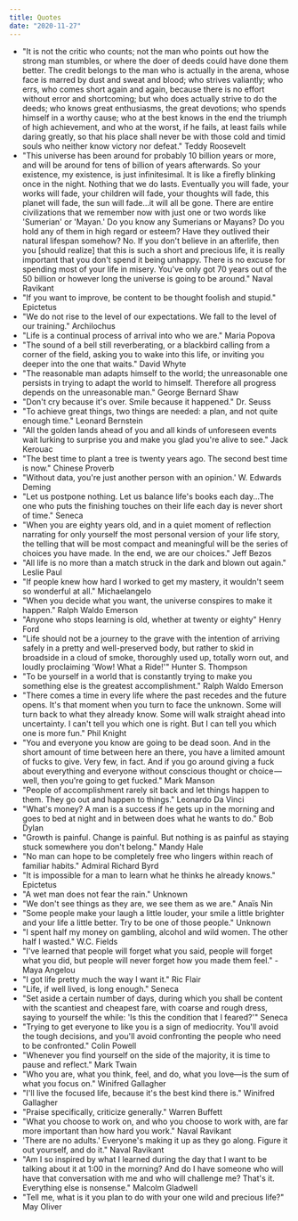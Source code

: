```yaml
---
title: Quotes
date: "2020-11-27"
---
```


- "It is not the critic who counts; not the man who points out how the strong man stumbles, or where the doer of deeds could have done them better. The credit belongs to the man who is actually in the arena, whose face is marred by dust and sweat and blood; who strives valiantly; who errs, who comes short again and again, because there is no effort without error and shortcoming; but who does actually strive to do the deeds; who knows great enthusiasms, the great devotions; who spends himself in a worthy cause; who at the best knows in the end the triumph of high achievement, and who at the worst, if he fails, at least fails while daring greatly, so that his place shall never be with those cold and timid souls who neither know victory nor defeat." Teddy Roosevelt
- "This universe has been around for probably 10 billion years or more, and will be around for tens of billion of years afterwards. So your existence, my existence, is just infinitesimal. It is like a firefly blinking once in the night. Nothing that we do lasts. Eventually you will fade, your works will fade, your children will fade, your thoughts will fade, this planet will fade, the sun will fade…it will all be gone. There are entire civilizations that we remember now with just one or two words like 'Sumerian' or 'Mayan.' Do you know any Sumerians or Mayans? Do you hold any of them in high regard or esteem? Have they outlived their natural lifespan somehow? No. If you don't believe in an afterlife, then you [should realize] that this is such a short and precious life, it is really important that you don't spend it being unhappy. There is no excuse for spending most of your life in misery. You've only got 70 years out of the 50 billion or however long the universe is going to be around." Naval Ravikant
- "If you want to improve, be content to be thought foolish and stupid." Epictetus
- "We do not rise to the level of our expectations. We fall to the level of our training." Archilochus
- "Life is a continual process of arrival into who we are." Maria Popova
- "The sound of a bell still reverberating, or a blackbird calling from a corner of the field, asking you to wake into this life, or inviting you deeper into the one that waits." David Whyte
- "The reasonable man adapts himself to the world; the unreasonable one persists in trying to adapt the world to himself. Therefore all progress depends on the unreasonable man." George Bernard Shaw
- "Don't cry because it's over. Smile because it happened." Dr. Seuss
- "To achieve great things, two things are needed: a plan, and not quite enough time." Leonard Bernstein
- "All the golden lands ahead of you and all kinds of unforeseen events wait lurking to surprise you and make you glad you're alive to see." Jack Kerouac
- "The best time to plant a tree is twenty years ago. The second best time is now." Chinese Proverb
- "Without data, you're just another person with an opinion.' W. Edwards Deming
- "Let us postpone nothing. Let us balance life's books each day...The one who puts the finishing touches on their life each day is never short of time." Seneca
- "When you are eighty years old, and in a quiet moment of reflection narrating for only yourself the most personal version of your life story, the telling that will be most compact and meaningful will be the series of choices you have made. In the end, we are our choices." Jeff Bezos
- "All life is no more than a match struck in the dark and blown out again." Leslie Paul
- "If people knew how hard I worked to get my mastery, it wouldn't seem so wonderful at all." Michaelangelo
- "When you decide what you want, the universe conspires to make it happen." Ralph Waldo Emerson
- "Anyone who stops learning is old, whether at twenty or eighty" Henry Ford
- "Life should not be a journey to the grave with the intention of arriving safely in a pretty and well-preserved body, but rather to skid in broadside in a cloud of smoke, thoroughly used up, totally worn out, and loudly proclaiming 'Wow! What a Ride!'" Hunter S. Thompson
- "To be yourself in a world that is constantly trying to make you something else is the greatest accomplishment." Ralph Waldo Emerson
- "There comes a time in every life where the past recedes and the future opens. It's that moment when you turn to face the unknown. Some will turn back to what they already know. Some will walk straight ahead into uncertainty. I can't tell you which one is right. But I can tell you which one is more fun." Phil Knight
- "You and everyone you know are going to be dead soon. And in the short amount of time between here an there, you have a limited amount of fucks to give. Very few, in fact. And if you go around giving a fuck about everything and everyone without conscious thought or choice — well, then you're going to get fucked." Mark Manson
- "People of accomplishment rarely sit back and let things happen to them. They go out and happen to things." Leonardo Da Vinci
- "What's money? A man is a success if he gets up in the morning and goes to bed at night and in between does what he wants to do." Bob Dylan
- "Growth is painful. Change is painful. But nothing is as painful as staying stuck somewhere you don't belong." Mandy Hale
- "No man can hope to be completely free who lingers within reach of familiar habits." Admiral Richard Byrd
- "It is impossible for a man to learn what he thinks he already knows." Epictetus
- "A wet man does not fear the rain." Unknown
- "We don't see things as they are, we see them as we are." Anaïs Nin
- "Some people make your laugh a little louder, your smile a little brighter and your life a little better. Try to be one of those people." Unknown
- "I spent half my money on gambling, alcohol and wild women. The other half I wasted." W.C. Fields
- "I've learned that people will forget what you said, people will forget what you did, but people will never forget how you made them feel." -Maya Angelou
- "I got life pretty much the way I want it." Ric Flair
- "Life, if well lived, is long enough." Seneca
- "Set aside a certain number of days, during which you shall be content with the scantiest and cheapest fare, with coarse and rough dress, saying to yourself the while: 'Is this the condition that I feared?'" Seneca
- "Trying to get everyone to like you is a sign of mediocrity. You'll avoid the tough decisions, and you'll avoid confronting the people who need to be confronted." Colin Powell
- "Whenever you find yourself on the side of the majority, it is time to pause and reflect." Mark Twain
- "Who you are, what you think, feel, and do, what you love—is the sum of what you focus on." Winifred Gallagher
- "I'll live the focused life, because it's the best kind there is." Winifred Gallagher
- "Praise specifically, criticize generally." Warren Buffett
- "What you choose to work on, and who you choose to work with, are far more important than how hard you work." Naval Ravikant
- 'There are no adults.' Everyone's making it up as they go along. Figure it out yourself, and do it." Naval Ravikant
- "Am I so inspired by what I learned during the day that I want to be talking about it at 1:00 in the morning? And do I have someone who will have that conversation with me and who will challenge me? That's it. Everything else is nonsense." Malcolm Gladwell
- "Tell me, what is it you plan to do with your one wild and precious life?" May Oliver
